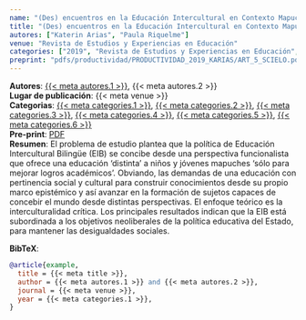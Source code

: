 ```yaml
---
name: "(Des) encuentros en la Educación Intercultural en Contexto Mapuche, Chile"
title: "(Des) encuentros en la Educación Intercultural en Contexto Mapuche, Chile"
autores: ["Katerin Arias", "Paula Riquelme"]
venue: "Revista de Estudios y Experiencias en Educación"
categories: ["2019", "Revista de Estudios y Experiencias en Educación", "Ley Indígena", "Educación Intercultural Bilingüe", "Interculturalidad Funcionalista", "Interculturalidad Crítica"]
preprint: "pdfs/productividad/PRODUCTIVIDAD_2019_KARIAS/ART_5_SCIELO.pdf"
---
```

**Autores**: [{{< meta autores.1 >}}](../members/current/katerinarias.qmd), {{< meta autores.2 >}}  
**Lugar de publicación**: {{< meta venue >}}   
**Categorias**: [{{< meta categories.1 >}}](../publications.qmd#category=2019), [{{< meta categories.2 >}}](../publications.qmd#category=Revista+de+Estudios+y+Experiencias+en+Educación), [{{< meta categories.3 >}}](../publications.qmd#category=Ley+Indígena), [{{< meta categories.4 >}}](../publications.qmd#category=Educación+Intercultural+Bilingüe), [{{< meta categories.5 >}}](../publications.qmd#category=Interculturalidad+Funcionalista), [{{< meta categories.6 >}}](../publications.qmd#category=Interculturalidad+Crítica)  
**Pre-print**: [PDF](../{{< meta preprint >}})  
**Resumen**: El problema de estudio plantea que la política de Educación Intercultural Bilingüe (EIB) se concibe desde una perspectiva funcionalista que ofrece una educación 'distinta' a niños y jóvenes mapuches 'sólo para mejorar logros académicos'. Obviando, las demandas de una educación con pertinencia social y cultural para construir conocimientos desde su propio marco epistémico y así avanzar en la formación de sujetos capaces de concebir el mundo desde distintas perspectivas. El enfoque teórico es la interculturalidad crítica. Los principales resultados indican que la EIB está subordinada a los objetivos neoliberales de la política educativa del Estado, para mantener las desigualdades sociales.   


**BibTeX**:
```bibtex
@article{example,
  title = {{< meta title >}},
  author = {{< meta autores.1 >}} and {{< meta autores.2 >}},
  journal = {{< meta venue >}},
  year = {{< meta categories.1 >}},
}
```